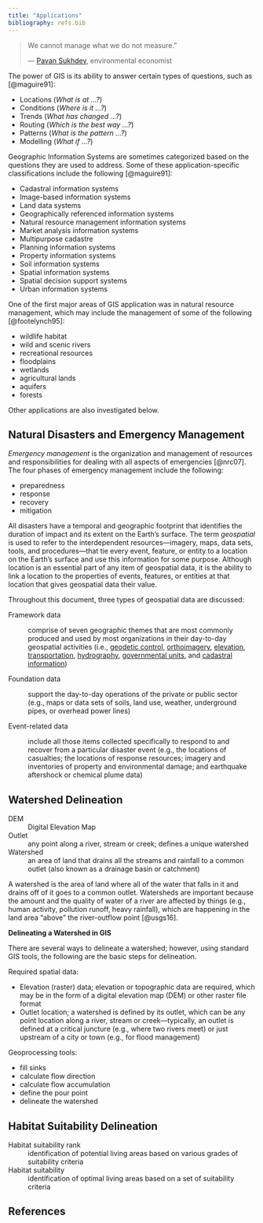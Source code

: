 ```yaml
---
title: "Applications"
bibliography: refs.bib
---
```


> We cannot manage what we do not measure.&#8221;
>
> --- [Pavan Sukhdev](https://en.wikipedia.org/wiki/Pavan_Sukhdev), environmental economist

The power of GIS is its ability to answer certain types of questions, such as [@maguire91]:

- Locations (*What is at ...?*)
- Conditions (*Where is it ...?*)
- Trends (*What has changed ...?*)
- Routing (*Which is the best way ...?*)
- Patterns (*What is the pattern ...?*)
- Modelling (*What if ...?*)

Geographic Information Systems are sometimes categorized based on the questions they are used to address.
Some of these application-specific classifications include the following [@maguire91]:

- Cadastral information systems
- Image-based information systems
- Land data systems
- Geographically referenced information systems
- Natural resource management information systems
- Market analysis information systems
- Multipurpose cadastre
- Planning information systems
- Property information systems
- Soil information systems
- Spatial information systems
- Spatial decision support systems
- Urban information systems

One of the first major areas of GIS application was in natural resource management, which may include the management of some of the following [@footelynch95]:

- wildlife habitat
- wild and scenic rivers
- recreational resources
- floodplains
- wetlands
- agricultural lands
- aquifers
- forests

Other applications are also investigated below.

## Natural Disasters and Emergency Management

*Emergency management* is the organization and management of resources and responsibilities for dealing with all aspects of emergencies [@nrc07].
The four phases of emergency management include the following:

- preparedness
- response
- recovery
- mitigation

All disasters have a temporal and geographic footprint that identifies the duration of impact and its extent on the Earth's surface.
The term *geospatial* is used to refer to the interdependent resources---imagery, maps, data sets, tools, and procedures---that tie every event, feature, or entity to a location on the Earth's surface and use this information for some purpose.
Although location is an essential part of any item of geospatial data, it is the ability to link a location to the properties of events, features, or entities at that location that gives geospatial data their value.

Throughout this document, three types of geospatial data are discussed:

Framework data

:   comprise of seven geographic themes that are most commonly produced and used by most organizations in their day-to-day geospatial activities (i.e., [geodetic control](https://www.fgdc.gov/initiatives/framework/handbook/appendixA#geodetic), [orthoimagery](https://www.fgdc.gov/initiatives/framework/handbook/appendixA#orthoimage), [elevation](https://www.fgdc.gov/initiatives/framework/handbook/appendixA#elevation), [transportation](https://www.fgdc.gov/initiatives/framework/handbook/appendixA#transportation), [hydrography](https://www.fgdc.gov/initiatives/framework/handbook/appendixA#hydrography), [governmental units](https://www.fgdc.gov/initiatives/framework/handbook/appendixA#governmental), and [cadastral information](https://www.fgdc.gov/initiatives/framework/handbook/appendixA#cadastral))

Foundation data

:   support the day-to-day operations of the private or public sector (e.g., maps or data sets of soils, land use, weather, underground pipes, or overhead power lines)

Event-related data

:   include all those items collected specifically to respond to and recover from a particular disaster event (e.g., the locations of casualties; the locations of response resources; imagery and inventories of property and environmental damage; and earthquake aftershock or chemical plume data)


## Watershed Delineation

DEM
:   Digital Elevation Map

Outlet
:   any point along a river, stream or creek; defines a unique watershed

Watershed
:   an area of land that drains all the streams and rainfall to a common outlet (also known as a drainage basin or catchment)

A watershed is the area of land where all of the water that falls in it and drains off of it goes to a common outlet.
Watersheds are important because the amount and the quality of water of a river are affected by things (e.g., human activity, pollution runoff, heavy rainfall), which are happening in the land area "above" the river-outflow point [@usgs16].

**Delineating a Watershed in GIS**

There are several ways to delineate a watershed; however, using standard GIS tools, the following are the basic steps for delineation.

Required spatial data:

- Elevation (raster) data; elevation or topographic data are required, which may be in the form of a digital elevation map (DEM) or other raster file format
- Outlet location; a watershed is defined by its outlet, which can be any point location along a river, stream or creek---typically, an outlet is defined at a critical juncture (e.g., where two rivers meet) or just upstream of a city or town (e.g., for flood management)

Geoprocessing tools:

- fill sinks
- calculate flow direction
- calculate flow accumulation
- define the pour point
- delineate the watershed


## Habitat Suitability Delineation

Habitat suitability rank
:   identification of potential living areas based on various grades of suitability criteria

Habitat suitability
:   identification of optimal living areas based on a set of suitability criteria

## References
